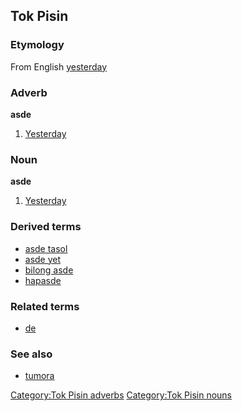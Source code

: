 ==Tok Pisin==
===Etymology===
From English [[yesterday]]

===Adverb===
'''asde'''
#[[yesterday|Yesterday]]

===Noun===
'''asde'''
#[[yesterday|Yesterday]]

===Derived terms===
*[[asde tasol]]
*[[asde yet]]
*[[bilong asde]]
*[[hapasde]]

===Related terms===
*[[de#Tok Pisin|de]]

===See also===
*[[tumora]]

[[Category:Tok Pisin adverbs]]
[[Category:Tok Pisin nouns]]